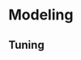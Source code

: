 # Modeling {#pipe-modeling}
<!--
```r
library(mlr3)
library(mlr3book)
library(mlr3pipelines)
```

The main purpose of a `r ref("Graph")` is to build combined preprocessing and model fitting pipelines that can be used as `r mlr3book::mlr_pkg("mlr3")` `r ref("Learner")`.

Conceptually, the process may be summarized as follows:

```r
knitr::include_graphics("images/pipe_action.svg")
```

In the following we chain two preprocessing tasks:

* mutate (creation of a new feature)
* filter (filtering the dataset)

Subsequently one can chain a PO learner to train and predict on the modified dataset.

```r
mutate = po("mutate")
filter = po("filter",
  filter = mlr3filters::flt("variance"),
  param_vals = list(filter.frac = 0.5))

graph = mutate %>>%
  filter %>>%
  po("learner",
    learner = lrn("classif.rpart"))
```

Until here we defined the main pipeline stored in `r ref("Graph")`.
Now we can train and predict the pipeline:

```r
task = tsk("iris")
graph$train(task)
graph$predict(task)
```

Rather than calling `$train()` and `$predict()` manually, we can put the pipeline `r ref("Graph")` into a `r ref("GraphLearner")` object.
A `r ref("GraphLearner")` encapsulates the whole pipeline (including the preprocessing steps) and can be put into `r ref("resample()")` or `r ref("benchmark()")` .
If you are familiar with the old _mlr_ package, this is the equivalent of all the `make*Wrapper()` functions.
The pipeline being encapsulated (here `r ref("Graph")`) must always produce a `r ref("Prediction")`  with its `$predict()` call, so it will probably contain at least one `r ref("PipeOpLearner")` .

```r
glrn = as_learner(graph)
```

This learner can be used for model fitting, resampling, benchmarking, and tuning:

```r
cv3 = rsmp("cv", folds = 3)
resample(task, glrn, cv3)
```
<!--
## Setting Hyperparameters {#pipe-hyperpars}

Individual POs offer hyperparameters because they contain `$param_set` slots that can be read and written from `$param_set$values` (via the `r mlr3book::mlr_pkg("paradox")` package).
The parameters get passed down to the `r ref("Graph")`, and finally to the `r ref("GraphLearner")` .
This makes it not only possible to easily change the behavior of a `r ref("Graph")`  / `r ref("GraphLearner")` and try different settings manually, but also to perform tuning using the `r mlr3book::mlr_pkg("mlr3tuning")` package.

```r
glrn$param_set$values$variance.filter.frac = 0.25
cv3 = rsmp("cv", folds = 3)
resample(task, glrn, cv3)
```
-->

## Tuning {#pipe-tuning}

